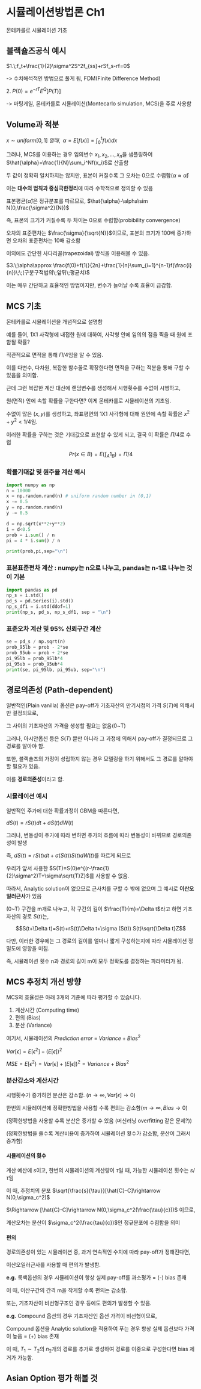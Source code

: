 # 시뮬레이션방법론 Ch1 {.unnumbered}

몬테카를로 시뮬레이션 기초

## 블랙숄즈공식 예시

$1.\;f_t+\frac{1}{2}\sigma^2S^2f_{ss}+rSf_s-rf=0$

-\> 수치해석적인 방법으로 풀게 됨, FDM(Finite Difference Method)

$2.\;P(0)=e^{-rT}E^Q[P(T)]$

-\> 마팅게일, 몬테카를로 시뮬레이션(Montecarlo simulation, MCS)을 주로 사용함

## Volume과 적분

$x\sim uniform[0,1]\;일 때,\;\;\alpha=E[f(x)]=\int_0^1f(x)dx$

그러나, MCS를 이용하는 경우 임의변수 $x_1,x_2,...,x_n$을 샘플링하여 $\hat{\alpha}=\frac{1}{N}\sum_i^Nf(x_i)$로 산출함

두 값이 정확히 일치하지는 않지만, 표본이 커질수록 그 오차는 0으로 수렴함($\alpha\approx\hat{\alpha}$)

이는 **대수의 법칙과 중심극한정리**에 따라 수학적으로 정의할 수 있음

::: {.callout-note title="중심극한정리"}
표본평균($\hat{\alpha}$)은 정규분포를 따르므로, $\hat{\alpha}-\alpha\sim N(0,\frac{\sigma^2}{N})$

즉, 표본의 크기가 커질수록 두 차이는 0으로 수렴함(probibility convergence)

오차의 표준편차는 $\frac{\sigma}{\sqrt{N}}$이므로, 표본의 크기가 100배 증가하면 오차의 표준편차는 10배 감소함
:::

이외에도 간단힌 사다리꼴(trapezoidal) 방식을 이용해볼 수 있음.

$3.\;\alpha\approx \frac{f(0)+f(1)}{2n}+\frac{1}{n}\sum_{i=1}^{n-1}f(\frac{i}{n})\;\;(구분구적법의\;앞뒤\;평균치)$

이는 매우 간단하고 효율적인 방법이지만, 변수가 늘어날 수록 효율이 급감함.

## MCS 기초

몬테카를로 시뮬레이션을 개념적으로 설명함

예를 들어, 1X1 사각형에 내접한 원에 대하여, 사각형 안에 임의의 점을 찍을 때 원에 포함될 확률?

직관적으로 면적을 통해 $\Pi/4$임을 알 수 있음.

이를 다변수, 다차원, 복잡한 함수꼴로 확장한다면 면적을 구하는 적분을 통해 구할 수 있음을 의미함.

근데 그런 복잡한 계산 대신에 랜덤변수를 생성해서 시행횟수를 수없이 시행하고,

원(면적) 안에 속할 확률을 구한다면? 이게 몬테카를로 시뮬레이션의 기초임.

수없이 많은 $(x,y)$를 생성하고, 좌표평면의 1X1 사각형에 대해 원안에 속할 확률은 $x^2+y^2<1/4$임.

이러한 확률을 구하는 것은 기대값으로 표현할 수 있게 되고, 결국 이 확률은 $\Pi/4$로 수렴

$$Pr(x\in B)=E(\int_A 1_B)=\Pi/4$$

### 확률기대값 및 원주율 계산 예시
```python
import numpy as np
n = 10000
x = np.random.rand(n) # uniform random number in (0,1)
x -= 0.5
y = np.random.rand(n)
y -= 0.5

d = np.sqrt(x**2+y**2)
i = d<0.5
prob = i.sum() / n
pi = 4 * i.sum() / n

print(prob,pi,sep="\n")
```

### 표본표준편차 계산 : numpy는 n으로 나누고, pandas는 n-1로 나누는 것이 기본
```python
import pandas as pd
np_s = i.std()
pd_s = pd.Series(i).std()
np_s_df1 = i.std(ddof=1)
print(np_s, pd_s, np_s_df1, sep = "\n")
```

### 표준오차 계산 및 95% 신뢰구간 계산

```python
se = pd_s / np.sqrt(n)
prob_95lb = prob - 2*se
prob_95ub = prob + 2*se
pi_95lb = prob_95lb*4
pi_95ub = prob_95ub*4
print(se, pi_95lb, pi_95ub, sep="\n")
```

## 경로의존성 (Path-dependent)

일반적인(Plain vanilla) 옵션은 pay-off가 기초자산의 만기시점의 가격 $S(T)$에 의해서만 결정되므로,

그 사이의 기초자산의 가격을 생성할 필요는 없음(0~T)

그러나, 아시안옵션 등은 $S(T)$ 뿐만 아니라 그 과정에 의해서 pay-off가 결정되므로 그 경로를 알아야 함.

또한, 블랙숄즈의 가정이 성립하지 않는 경우 모델링을 하기 위해서도 그 경로를 알아야 할 필요가 있음.

이를 **경로의존성**이라고 함.

### 시뮬레이션 예시

일반적인 주가에 대한 확률과정이 GBM을 따른다면,

$dS(t)=rS(t)dt+\sigma S(t)dW(t)$

그러나, 변동성이 주가에 따라 변하면 주가의 흐름에 따라 변동성이 바뀌므로 경로의존성이 발생

즉, $dS(t)=rS(t)dt+\sigma (S(t)) S(t)dW(t)$를 따르게 되므로

우리가 앞서 사용한 $S(T)=S(0)e^{(r-\frac{1}{2}\sigma^2)T+\sigma\sqrt{T}Z}$를 사용할 수 없음.

따라서, Analytic solution이 없으므로 근사치를 구할 수 밖에 없으며 그 예시로 **이산오일러근사**가 있음

(0~T) 구간을 m개로 나누고, 각 구간의 길이 $\frac{T}{m}=\Delta t$라고 하면 기초자산의 경로 $S(t)$는,

$$S(t+\Delta t)=S(t)+rS(t)\Delta t+\sigma (S(t)) S(t)\sqrt{\Delta t}Z$$

다만, 이러한 경우에는 그 경로의 길이를 얼마나 짧게 구성하는지에 따라 시뮬레이션 정밀도에 영향을 미침.

즉, 시뮬레이션 횟수 n과 경로의 길이 m이 모두 정확도를 결정하는 파라미터가 됨.

## MCS 추정치 개선 방향

MCS의 효율성은 아래 3개의 기준에 따라 평가할 수 있습니다.

1. 계산시간 (Computing time)
2. 편의 (Bias)
3. 분산 (Variance)

여기서, 시뮬레이션의 $Prediction\;error\;=\;Variance\;+\;Bias^2$

::: {.callout}
$Var[\epsilon]=E[\epsilon^2]-(E[\epsilon])^2$

$MSE=E[\epsilon^2)=Var[\epsilon]+(E[\epsilon])^2=Variance+Bias^2$
:::

### 분산감소와 계산시간

시행횟수가 증가하면 분산은 감소함. ($n\rightarrow\infty,Var[\epsilon]\rightarrow 0$)

한번의 시뮬레이션에 정확한방법을 사용할 수록 편의는 감소함($m\rightarrow\infty,Bias\rightarrow 0$)

(정확한방법을 사용할 수록 분산은 증가할 수 있음 (머신러닝 overfitting 같은 문제?))

(정확한방법을 쓸수록 계산비용이 증가하여 시뮬레이션 횟수가 감소함, 분산이 그래서 증가함)

#### 시뮬레이션의 횟수

계산 예산에 $s$이고, 한번의 시뮬레이션의 계산량이 $\tau$일 때, 가능한 시뮬레이션 횟수는 $s/\tau$임

이 때, 추정치의 분포 $\sqrt{\frac{s}{\tau}}[\hat{C}-C]\rightarrow N(0,\sigma_c^2)$

$\Rightarrow [\hat{C}-C]\rightarrow N(0,\sigma_c^2(\frac{\tau}{c}))$ 이므로,

계산오차는 분산이 $\sigma_c^2(\frac{tau}{c})$인 정규분포에 수렴함을 의미

#### 편의

경로의존성이 있는 시뮬레이션 중, 과거 연속적인 수치에 따라 pay-off가 정해진다면,

이산오일러근사를 사용할 때 편의가 발생함.

**e.g.** 룩백옵션의 경우 시뮬레이션이 항상 실제 pay-off를 과소평가 = (-) bias 존재

이 때, 이산구간의 간격 m을 작게할 수록 편의는 감소함.

또는, 기초자산이 비선형구조인 경우 등에도 편의가 발생할 수 있음.

**e.g.** Compound 옵션의 경우 기초자산인 옵션 가격이 비선형이므로,

Compound 옵션을 Analytic solution을 적용하여 푸는 경우 항상 실제 옵션보다 가격이 높음 = (+) bias 존재

이 때, $T_1\sim T_2$의 $n_2$개의 경로를 추가로 생성하여 경로를 이중으로 구성한다면 bias 제거가 가능함.

## Asian Option 평가 해볼 것


